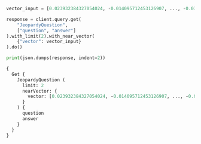 
<Tabs className="code" groupId="languages">
<TabItem value="py" label="Python">

```python
vector_input = [0.023932384327054024, -0.014095712453126907, ..., -0.0357337519526481]

response = client.query.get(
    "JeopardyQuestion",
    ["question", "answer"]
).with_limit(2).with_near_vector(
    {"vector": vector_input}
).do()

print(json.dumps(response, indent=2))
```

</TabItem>
<TabItem value="graphql" label="GraphQL">

```graphql
{
  Get {
    JeopardyQuestion (
      limit: 2
      nearVector: {
        vector: [0.023932384327054024, -0.014095712453126907, ..., -0.0357337519526481]
      }
    ) {
      question
      answer
    }
  }
}
```

</TabItem>
</Tabs>